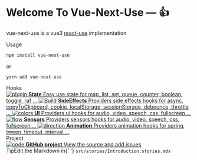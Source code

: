 
<Meta title="Introduction"/>

<style>{`
  .subheading {
    --mediumdark: '#999999';
    font-weight: 900;
    font-size: 13px;
    color: #999;
    letter-spacing: 6px;
    line-height: 24px;
    text-transform: uppercase;
    margin-bottom: 12px;
    margin-top: 40px;
  }

  .link-list {
    display: grid;
    grid-template-columns: 1fr;
    grid-template-rows: 1fr 1fr;
    row-gap: 10px;
  }

  @media (min-width: 620px) {
    .link-list {
      row-gap: 20px;
      column-gap: 20px;
      grid-template-columns: 1fr 1fr;
    }
  }

  @media all and (-ms-high-contrast:none) {
  .link-list {
      display: -ms-grid;
      -ms-grid-columns: 1fr 1fr;
      -ms-grid-rows: 1fr 1fr;
    }
  }

  .link-item {
    display: block;
    padding: 20px 30px 20px 15px;
    border: 1px solid #00000010;
    border-radius: 5px;
    transition: background 150ms ease-out, border 150ms ease-out, transform 150ms ease-out;
    color: #333333;
    display: flex;
    align-items: flex-start;
  }

  .link-item:hover {
    border-color: #1EA7FD50;
    transform: translate3d(0, -3px, 0);
    box-shadow: rgba(0, 0, 0, 0.08) 0 3px 10px 0;
  }

  .link-item:active {
    border-color: #1EA7FD;
    transform: translate3d(0, 0, 0);
  }

  .link-item strong {
    font-weight: 700;
    display: block;
    margin-bottom: 2px;
  }

  .link-item img {
    height: 40px;
    width: 40px;
    margin-right: 15px;
    flex: none;
  }

  .link-item span {
    font-size: 14px;
    line-height: 20px;
  }

  .tip {
    display: inline-block;
    border-radius: 1em;
    font-size: 11px;
    line-height: 12px;
    font-weight: 700;
    background: #E7FDD8;
    color: #66BF3C;
    padding: 4px 12px;
    margin-right: 10px;
    vertical-align: top;
  }

  .tip-wrapper {
    font-size: 13px;
    line-height: 20px;
    margin-top: 40px;
    margin-bottom: 40px;
  }

  .tip-wrapper code {
    font-size: 12px;
    display: inline-block;
  }


`}</style>

# Welcome To Vue-Next-Use — 👍

vue-next-use is a vue3 <a href="https://github.com/streamich/react-use" target="_blank">react-use</a> implementation

<div className="subheading">Usage</div>

```
npm install vue-next-use
```

or

```
yarn add vue-next-use
```

<div className="subheading">Hooks</div>

<div className="link-list">
    <a
        className="link-item"
        href="https://niqingyang.github.io/vue-next-use/?path=/story/state-createglobalstate--docs"
    >
        <img src={Plugin} alt="plugin"/>
        <span>
      <strong>State</strong>
      Easy use state for map, list, set, queue, counter, boolean, toggle, raf ...
    </span>
    </a>
    <a
        className="link-item"
        href="https://niqingyang.github.io/vue-next-use/?path=/story/sideeffects-useasync--docs"
    >
        <img src={StackAlt} alt="Build"/>
        <span>
      <strong>SideEffects</strong>
      Providers side effects hooks for async, copyToClipboard, cookie, localStorage, sessionStorage, debounce, throttle ...
    </span>
    </a>
    <a
        className="link-item"
        href="https://niqingyang.github.io/vue-next-use/?path=/story/ui-useaudio--docs"
    >
        <img src={Colors} alt="colors"/>
        <span>
      <strong>UI</strong>
      Providers ui hooks for audio, video, speech, css, fullscreen ...
    </span>
    </a>
    <a
        className="link-item"
        href="https://niqingyang.github.io/vue-next-use/?path=/story/sensors-usebattery--docs"
    >
        <img src={Flow} alt="flow"/>
        <span>
      <strong>Sensors</strong>
      Providers sensors hooks for audio, video, speech, css, fullscreen ...
    </span>
    </a>
    <a className="link-item" href="https://niqingyang.github.io/vue-next-use/?path=/story/animation-usetween--easing-demo">
        <img src={Direction} alt="direction"/>
        <span>
      <strong>Animation</strong>
      Providers animation hooks for spring, tween, timeout, interval ...
    </span>
    </a>
</div>

<div className="subheading">Project</div>

<div className="link-list">
    <a className="link-item" href="https://github.com/niqingyang/vue-next-use" target="_blank">
        <img src={Code} alt="code"/>
        <span>
      <strong>GitHub project</strong>
      View the source and add issues
    </span>
    </a>
</div>

<div className="tip-wrapper">
    <span className="tip">Tip</span>Edit the Markdown in{' '}
    <code>src/stories/Introduction.stories.mdx</code>
</div>
